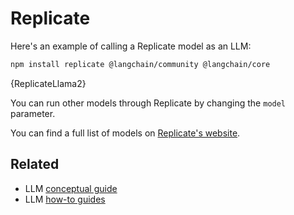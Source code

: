 
# Replicate

Here's an example of calling a Replicate model as an LLM:


<IntegrationInstallTooltip></IntegrationInstallTooltip>

```bash npm2yarn
npm install replicate @langchain/community @langchain/core
```


<CodeBlock language="typescript">{ReplicateLlama2}</CodeBlock>

You can run other models through Replicate by changing the `model` parameter.

You can find a full list of models on [Replicate's website](https://replicate.com/explore).

## Related

- LLM [conceptual guide](/docs/concepts/#llms)
- LLM [how-to guides](/docs/how_to/#llms)
